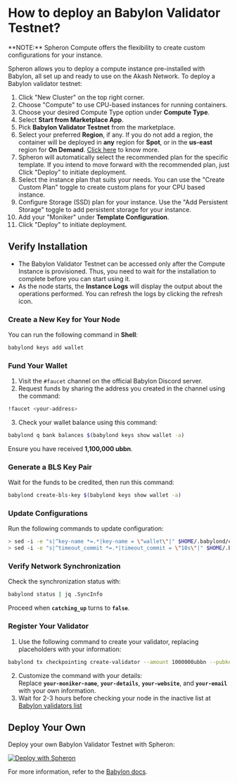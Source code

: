 
# How to deploy an Babylon Validator Testnet?

<VideoPlayer embedId="WYxJFuAniuo" />

<Callout type="info">
  **NOTE:** Spheron Compute offers the flexibility to create custom
  configurations for your instance.
</Callout>

Spheron allows you to deploy a compute instance pre-installed with Babylon, all set up and ready to use on the Akash Network.
To deploy a Babylon validator testnet:

1. Click "New Cluster" on the top right corner.
2. Choose "Compute" to use CPU-based instances for running containers.
3. Choose your desired Compute Type option under **Compute Type**.
4. Select **Start from Marketplace App**.
5. Pick **Babylon Validator Testnet** from the marketplace.
6. Select your preferred **Region**, if any. If you do not add a region, the container will be deployed in **any** region for **Spot**, or in the **us-east** region for **On Demand**. [Click here](/compute/cluster/compute/#region) to know more.
7. Spheron will automatically select the recommended plan for the specific template. If you intend to move forward with the recommended plan, just Click "Deploy" to initiate deployment.
8. Select the instance plan that suits your needs. You can use the "Create Custom Plan" toggle to create custom plans for your CPU based instance.
9. Configure Storage (SSD) plan for your instance. Use the "Add Persistent Storage" toggle to add persistent storage for your instance.
10. Add your "Moniker" under **Template Configuration**.
11. Click "Deploy" to initiate deployment.

## Verify Installation

- The Babylon Validator Testnet can be accessed only after the Compute Instance is provisioned.
  Thus, you need to wait for the installation to complete before you can start using it.
- As the node starts, the **Instance Logs** will display the output about the operations performed. You can refresh the logs by clicking the refresh icon.

### Create a New Key for Your Node

You can run the following command in **Shell**:

```sh
babylond keys add wallet
```

### Fund Your Wallet

1. Visit the `#faucet` channel on the official Babylon Discord server.
2. Request funds by sharing the address you created in the channel using the command:

```sh
!faucet <your-address>
```

3. Check your wallet balance using this command:

```sh
babylond q bank balances $(babylond keys show wallet -a)
```

Ensure you have received **1,100,000 ubbn**.

### Generate a BLS Key Pair

Wait for the funds to be credited, then run this command:

```sh
babylond create-bls-key $(babylond keys show wallet -a)
```

### Update Configurations

Run the following commands to update configuration:

```sh
> sed -i -e "s|^key-name *=.*|key-name = \"wallet\"|" $HOME/.babylond/config/app.toml
> sed -i -e "s|^timeout_commit *=.*|timeout_commit = \"10s\"|" $HOME/.babylond/config/config.toml
```

### Verify Network Synchronization

Check the synchronization status with:

```sh
babylond status | jq .SyncInfo
```

Proceed when **`catching_up`** turns to **`false`**.

### Register Your Validator

1. Use the following command to create your validator, replacing placeholders with your information:

```sh
babylond tx checkpointing create-validator --amount 1000000ubbn --pubkey $(babylond tendermint show-validator) --moniker "YOUR_MONIKER_NAME" --details "YOUR_DETAILS" --website "YOUR_WEBSITE_URL" --chain-id bbn-test-2 --commission-rate 0.05 --commission-max-rate 0.20 --commission-max-change-rate 0.01 --min-self-delegation 1 --from wallet --gas-adjustment 1.4 --gas auto --gas-prices 0.00001ubbn -y
```

2. Customize the command with your details: <br /> Replace **`your-moniker-name`**, **`your-details`**, **`your-website`**, and **`your-email`** with your own information.
3. Wait for 2-3 hours before checking your node in the inactive list at [Babylon validators list](https://babylon.explorers.guru/validators)

## Deploy Your Own

Deploy your own Babylon Validator Testnet with Spheron:

[![Deploy with Spheron](https://bafybeihxqi3jlv6cy2ogh6jjljinntisolbspxcrbgykyv6e5xyzujl3aa.ipfs.sphn.link/spheron-deploy.svg)](https://app.spheron.network/#/compute/marketplace?template=Babylon%20Validator%20Testnet&templateId=65bf6c0ac22c1ed319c2ad60)

For more information, refer to the [Babylon docs](https://docs.babylonchain.io/docs/introduction/overview).

<Navigation name="Deploy Babylon Validator Testnet" />
